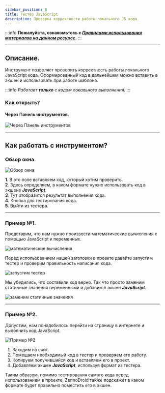 ```yaml
---
sidebar_position: 8
title: Тестер JavaScript
description: Проверка корректности работы локального JS кода.
---
```

:::info **Пожалуйста, ознакомьтесь с [*Правилами использования материалов на данном ресурсе*](../Disclaimer).**
:::
_______________________________________________   
## Описание.  
Инструмент позволяет проверить корректность работы локального JavaScript кода. Сформированный код в дальнейшем можно вставить в экшен и использовать при работе шаблона.  

:::info *Работает **только** с кодом локального выполнения.*
:::
### Как открыть?  
#### Через Панель инструментов.  
![Через Панель инструментов](./assets/Java_Tester/Java_Tester_pic1.png)   

_______________________________________________  
## Как работать с инструментом?  
### Обзор окна.  
![Обзор окна](./assets/Java_Tester/Java_Tester_pic2.png)  

**1**. В это поле вставляем код, который хотим проверить.  
**2**. Здесь определяем, в каком формате нужно использовать код в экшене ***JavaScript***.  
**3**. Тут отобразится результат выполнения кода.  
**4**. Кнопка для тестирования кода.  
**5**. Выйти из тестера.  
_______________________________________________
### Пример №1.  
Представим, что нам нужно произвести математические вычисления с помощью JavaScript и переменных.  

![математические вычисления](./assets/Java_Tester/Java_Tester_pic3.png)  

Перед использованием нашей заготовки в проекте давайте запустим тестер и проверим правильность написания кода.  

![запустим тестер](./assets/Java_Tester/Java_Tester_pic4.png)  

Мы убедились, что составили код верно. Так что просто заменим статичные значения переменными и добавим в экшен ***JavaScript***.  

![заменим статичные значения](./assets/Java_Tester/Java_Tester_pic5.png)  
_______________________________________________
### Пример №2.  
Допустим, нам понадобилось перейти на страницу в интернете и выполнить код JavaScript.  

![Пример №2](./assets/Java_Tester/Java_Tester_pic6.png)  

1. Заходим на сайт.  
2. Помещаем необходимый код в тестер и проверяем его работу.  
3. Копируем получившийся код и вставляем его в проект.  
4. Добавляем экшен ***JavaScript***, используя формат из тестера.  

Таким образом, помимо тестирования самого кода перед использованием в проекте, ZennoDroid также подскажет в каком формате будет правильно поместить его в экшен.